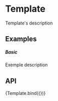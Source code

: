 
<Meta
    title="Design System/DataEntry/Template"
    argTypes={argTypes}
/>

# Template

Template's description

## Examples

##### Basic
Exemple description

<CustomCanvas content={Exemples.Basic} source={Sources.Basic} />

## API

<Canvas>
    <Story name="Template">{Template.bind({})}</Story>
</Canvas>

<Controls story="Template" />
